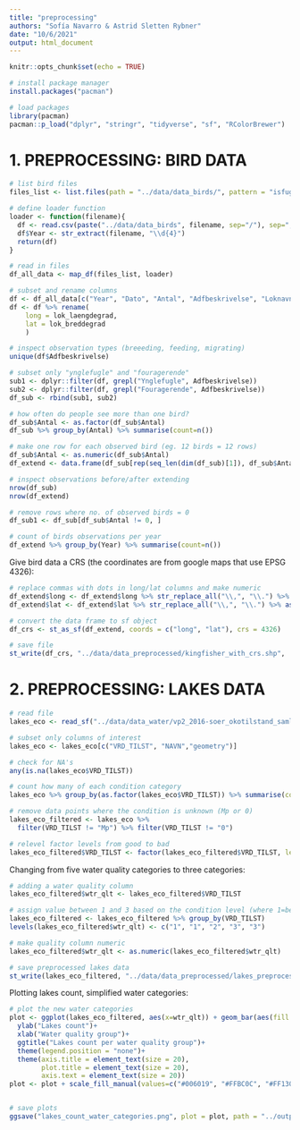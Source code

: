```yaml
---
title: "preprocessing"
authors: "Sofía Navarro & Astrid Sletten Rybner"
date: "10/6/2021"
output: html_document
---
```


```r
knitr::opts_chunk$set(echo = TRUE)
```

```r
# install package manager 
install.packages("pacman")

# load packages 
library(pacman)
pacman::p_load("dplyr", "stringr", "tidyverse", "sf", "RColorBrewer")

```

# 1. PREPROCESSING: BIRD DATA
```r

# list bird files
files_list <- list.files(path = "../data/data_birds/", pattern = "isfugl_")

# define loader function
loader <- function(filename){
  df <- read.csv(paste("../data/data_birds", filename, sep="/"), sep=";", fileEncoding="latin1")
  df$Year <- str_extract(filename, "\\d{4}")
  return(df)
}

# read in files 
df_all_data <- map_df(files_list, loader)

# subset and rename columns
df <- df_all_data[c("Year", "Dato", "Antal", "Adfbeskrivelse", "Loknavn", "lok_laengdegrad","lok_breddegrad")]
df <- df %>% rename(
    long = lok_laengdegrad,
    lat = lok_breddegrad
    )

# inspect observation types (breeeding, feeding, migrating)
unique(df$Adfbeskrivelse)

# subset only "ynglefugle" and "fouragerende"
sub1 <- dplyr::filter(df, grepl("Ynglefugle", Adfbeskrivelse))
sub2 <- dplyr::filter(df, grepl("Fouragerende", Adfbeskrivelse))
df_sub <- rbind(sub1, sub2) 

# how often do people see more than one bird? 
df_sub$Antal <- as.factor(df_sub$Antal)
df_sub %>% group_by(Antal) %>% summarise(count=n()) 

# make one row for each observed bird (eg. 12 birds = 12 rows)
df_sub$Antal <- as.numeric(df_sub$Antal)
df_extend <- data.frame(df_sub[rep(seq_len(dim(df_sub)[1]), df_sub$Antal), , drop = FALSE], row.names=NULL)

# inspect observations before/after extending
nrow(df_sub)
nrow(df_extend)

# remove rows where no. of observed birds = 0
df_sub1 <- df_sub[df_sub$Antal != 0, ]

# count of birds observations per year
df_extend %>% group_by(Year) %>% summarise(count=n()) 

```


Give bird data a CRS (the coordinates are from google maps that use EPSG 4326):

```r

# replace commas with dots in long/lat columns and make numeric 
df_extend$long <- df_extend$long %>% str_replace_all("\\,", "\\.") %>% as.numeric()
df_extend$lat <- df_extend$lat %>% str_replace_all("\\,", "\\.") %>% as.numeric()

# convert the data frame to sf object
df_crs <- st_as_sf(df_extend, coords = c("long", "lat"), crs = 4326)

# save file 
st_write(df_crs, "../data/data_preprocessed/kingfisher_with_crs.shp",  layer_options = "GEOMETRY=AS_XY", delete_dsn = T)

```



# 2. PREPROCESSING: LAKES DATA
```r
# read file
lakes_eco <- read_sf("../data/data_water/vp2_2016-soer_okotilstand_samlet.shp")

# subset only columns of interest
lakes_eco <- lakes_eco[c("VRD_TILST", "NAVN","geometry")]

# check for NA's
any(is.na(lakes_eco$VRD_TILST))

# count how many of each condition category 
lakes_eco %>% group_by(as.factor(lakes_eco$VRD_TILST)) %>% summarise(count=n()) 

# remove data points where the condition is unknown (Mp or 0)
lakes_eco_filtered <- lakes_eco %>% 
  filter(VRD_TILST != "Mp") %>% filter(VRD_TILST != "0")

# relevel factor levels from good to bad 
lakes_eco_filtered$VRD_TILST <- factor(lakes_eco_filtered$VRD_TILST, levels = c("Ht", "Gt", "Mt", "Rt", "Dt"))

```


Changing from five water quality categories to three categories: 
```r

# adding a water quality column 
lakes_eco_filtered$wtr_qlt <- lakes_eco_filtered$VRD_TILST

# assign value between 1 and 3 based on the condition level (where 1=best, 2=medium, 3=bad)
lakes_eco_filtered <- lakes_eco_filtered %>% group_by(VRD_TILST)
levels(lakes_eco_filtered$wtr_qlt) <- c("1", "1", "2", "3", "3") 

# make quality column numeric 
lakes_eco_filtered$wtr_qlt <- as.numeric(lakes_eco_filtered$wtr_qlt)

# save preprocessed lakes data 
st_write(lakes_eco_filtered, "../data/data_preprocessed/lakes_preprocessed.shp",  layer_options = "GEOMETRY=AS_XY", delete_dsn = T)

```

Plotting lakes count, simplified water categories: 
```r


# plot the new water categories
plot <- ggplot(lakes_eco_filtered, aes(x=wtr_qlt)) + geom_bar(aes(fill = wtr_qlt))+ 
  ylab("Lakes count")+
  xlab("Water quality group")+
  ggtitle("Lakes count per water quality group")+
  theme(legend.position = "none")+
  theme(axis.title = element_text(size = 20), 
        plot.title = element_text(size = 20),
        axis.text = element_text(size = 20)) 
plot <- plot + scale_fill_manual(values=c("#006019", "#FFBC0C", "#FF130D"))


# save plots
ggsave("lakes_count_water_categories.png", plot = plot, path = "../output/", dpi = 300)



```






